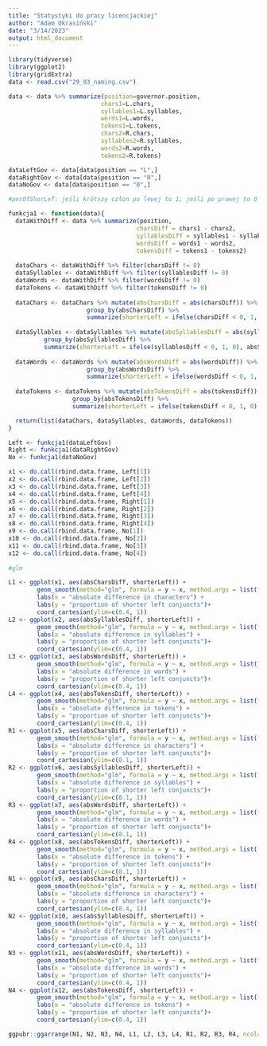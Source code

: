 ```yaml
---
title: "Statystyki do pracy licencjackiej"
author: "Adam Okrasiński"
date: "3/14/2023"
output: html_document
---
```


```r
library(tidyverse)
library(ggplot2)
library(gridExtra)
data <- read.csv("29_03_naming.csv")

data <- data %>% summarize(position=governor.position, 
                          chars1=L.chars, 
                          syllables1=L.syllables, 
                          words1=L.words, 
                          tokens1=L.tokens, 
                          chars2=R.chars, 
                          syllables2=R.syllables, 
                          words2=R.words, 
                          tokens2=R.tokens)

dataLeftGov <- data[data$position == "L",]
dataRightGov <- data[data$position == "R",]
dataNoGov <- data[data$position == "0",]

#perOfShorLef: jeśli krótszy człon po lewej to 1; jeśli po prawej to 0

funkcja1 <- function(data){
  dataWithDiff <- data %>% summarize(position, 
                                    charsDiff = chars1 - chars2, 
                                    syllablesDiff = syllables1 - syllables2,
                                    wordsDiff = words1 - words2, 
                                    tokensDiff = tokens1 - tokens2)
  
  dataChars <- dataWithDiff %>% filter(charsDiff != 0)
  dataSyllables <- dataWithDiff %>% filter(syllablesDiff != 0)
  dataWords <- dataWithDiff %>% filter(wordsDiff != 0)
  dataTokens <- dataWithDiff %>% filter(tokensDiff != 0)
  
  dataChars <- dataChars %>% mutate(absCharsDiff = abs(charsDiff)) %>% 
                      group_by(absCharsDiff) %>%     
                      summarize(shorterLeft = ifelse(charsDiff < 0, 1, 0), absCharsDiff)
  
  dataSyllables <- dataSyllables %>% mutate(absSyllablesDiff = abs(syllablesDiff)) %>% 
          group_by(absSyllablesDiff) %>%     
          summarize(shorterLeft = ifelse(syllablesDiff < 0, 1, 0), absSyllablesDiff)
  
  dataWords <- dataWords %>% mutate(absWordsDiff = abs(wordsDiff)) %>% 
                      group_by(absWordsDiff) %>%     
                      summarize(shorterLeft = ifelse(wordsDiff < 0, 1, 0), absWordsDiff)
  
  dataTokens <- dataTokens %>% mutate(absTokensDiff = abs(tokensDiff)) %>% 
                  group_by(absTokensDiff) %>%     
                  summarize(shorterLeft = ifelse(tokensDiff < 0, 1, 0), absTokensDiff)

  return(list(dataChars, dataSyllables, dataWords, dataTokens))
}

Left <- funkcja1(dataLeftGov)
Right <- funkcja1(dataRightGov)
No <- funkcja1(dataNoGov)

x1 <- do.call(rbind.data.frame, Left[1])
x2 <- do.call(rbind.data.frame, Left[2])
x3 <- do.call(rbind.data.frame, Left[3])
x4 <- do.call(rbind.data.frame, Left[4])
x5 <- do.call(rbind.data.frame, Right[1])
x6 <- do.call(rbind.data.frame, Right[2])
x7 <- do.call(rbind.data.frame, Right[3])
x8 <- do.call(rbind.data.frame, Right[4])
x9 <- do.call(rbind.data.frame, No[1])
x10 <- do.call(rbind.data.frame, No[2])
x11 <- do.call(rbind.data.frame, No[3])
x12 <- do.call(rbind.data.frame, No[4])
 
#glm

L1 <- ggplot(x1, aes(absCharsDiff, shorterLeft)) +
        geom_smooth(method="glm", formula = y ~ x, method.args = list(family = binomial))+
        labs(x = "absolute difference in characters") +
        labs(y = "proportion of shorter left conjuncts")+
        coord_cartesian(ylim=c(0.4, 1))
L2 <- ggplot(x2, aes(absSyllablesDiff, shorterLeft)) +
        geom_smooth(method="glm", formula = y ~ x, method.args = list(family = binomial))+
        labs(x = "absolute difference in syllables") +
        labs(y = "proportion of shorter left conjuncts")+
        coord_cartesian(ylim=c(0.4, 1))
L3 <- ggplot(x3, aes(absWordsDiff, shorterLeft)) +
        geom_smooth(method="glm", formula = y ~ x, method.args = list(family = binomial))+
        labs(x = "absolute difference in words") +
        labs(y = "proportion of shorter left conjuncts")+
        coord_cartesian(ylim=c(0.4, 1))
L4 <- ggplot(x4, aes(absTokensDiff, shorterLeft)) +
        geom_smooth(method="glm", formula = y ~ x, method.args = list(family = binomial))+
        labs(x = "absolute difference in tokens") +
        labs(y = "proportion of shorter left conjuncts")+
        coord_cartesian(ylim=c(0.4, 1))
R1 <- ggplot(x5, aes(absCharsDiff, shorterLeft)) +
        geom_smooth(method="glm", formula = y ~ x, method.args = list(family = binomial))+
        labs(x = "absolute difference in characters") +
        labs(y = "proportion of shorter left conjuncts")+
        coord_cartesian(ylim=c(0.1, 1))
R2 <- ggplot(x6, aes(absSyllablesDiff, shorterLeft)) +
        geom_smooth(method="glm", formula = y ~ x, method.args = list(family = binomial))+
        labs(x = "absolute difference in syllables") +
        labs(y = "proportion of shorter left conjuncts")+
        coord_cartesian(ylim=c(0.1, 1))
R3 <- ggplot(x7, aes(absWordsDiff, shorterLeft)) +
        geom_smooth(method="glm", formula = y ~ x, method.args = list(family = binomial))+
        labs(x = "absolute difference in words") +
        labs(y = "proportion of shorter left conjuncts")+
        coord_cartesian(ylim=c(0.1, 1))
R4 <- ggplot(x8, aes(absTokensDiff, shorterLeft)) +
        geom_smooth(method="glm", formula = y ~ x, method.args = list(family = binomial))+
        labs(x = "absolute difference in tokens") +
        labs(y = "proportion of shorter left conjuncts")+
        coord_cartesian(ylim=c(0.1, 1))
N1 <- ggplot(x9, aes(absCharsDiff, shorterLeft)) +
        geom_smooth(method="glm", formula = y ~ x, method.args = list(family = binomial))+
        labs(x = "absolute difference in characters") +
        labs(y = "proportion of shorter left conjuncts")+
        coord_cartesian(ylim=c(0.4, 1))
N2 <- ggplot(x10, aes(absSyllablesDiff, shorterLeft)) +
        geom_smooth(method="glm", formula = y ~ x, method.args = list(family = binomial))+
        labs(x = "absolute difference in syllables") +
        labs(y = "proportion of shorter left conjuncts")+
        coord_cartesian(ylim=c(0.4, 1))
N3 <- ggplot(x11, aes(absWordsDiff, shorterLeft)) +
        geom_smooth(method="glm", formula = y ~ x, method.args = list(family = binomial))+
        labs(x = "absolute difference in words") +
        labs(y = "proportion of shorter left conjuncts")+
        coord_cartesian(ylim=c(0.4, 1))
N4 <- ggplot(x12, aes(absTokensDiff, shorterLeft)) +
        geom_smooth(method="glm", formula = y ~ x, method.args = list(family = binomial))+
        labs(x = "absolute difference in tokens") +
        labs(y = "proportion of shorter left conjuncts")+
        coord_cartesian(ylim=c(0.4, 1))

ggpubr::ggarrange(N1, N2, N3, N4, L1, L2, L3, L4, R1, R2, R3, R4, ncol=4, nrow=3)
```
